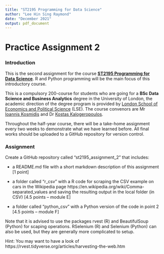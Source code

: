 ```yaml
---
title: "ST2195 Programming for Data Science"
author: "Lee Hin Sing Raymond"
date: "December 2021"
output: pdf_document
---
```


# Practice Assignment 2

### Introduction

This is the second assignment for the course [**ST2195 Programming for Data Science**](https://www.lse.ac.uk/study-at-lse/uolip/Assets/documents/21-22-CIS-Sheets/ST2195-Programming-for-data-science.pdf). R and Python programming will be the main focus of this introductory course.

This is a compulsory 200-course for students who are going for a **BSc Data Science and Business Analytics** degree in the University of London, the academic direction of the degree program is provided by [London School of Economics and Political Science](https://www.lse.ac.uk/) (LSE). The course convenors are Mr [Ioannis Kosmidis](https://www.ikosmidis.com/) and Dr [Kostas Kalogeropoulos](https://www.lse.ac.uk/Statistics/People/Dr-Kostas-Kalogeropoulos).

Throughout the half-year course, there will be a take-home assignment every two weeks to demonstrate what we have learned before. All final works should be uploaded to a GitHub repository for version control.

### Assignment

Create a GitHub repository called “st2195_assignment_2” that includes:

* a README.md file with a short markdown description of this assignment [1 point]

* a folder called “r_csv” with a R code for scraping the CSV example on cars in the Wikipedia page https://en.wikipedia.org/wiki/Comma-separated_values and saving the resulting output in the local folder (in CSV) [4.5 points – module E]

* a folder called “python_csv” with a Python version of the code in point 2 [4.5 points – module F]

Note that it is advised to use the packages rvest (R) and BeautifulSoup (Python) for scaping operations. RSelenium (R) and Selenium (Python) can also be used, but they are generally more complicated to setup.

Hint: You may want to have a look of https://rvest.tidyverse.org/articles/harvesting-the-web.htm